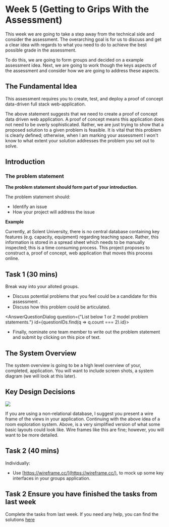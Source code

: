 
# Week 5 (Getting to Grips With the Assessment)

This week we are going to take a step away from the technical side and consider the assessment. The overarching
goal is for us to discuss and get a clear idea with regards to what you need to do to achieve the best possible grade in the 
assessment.

To do this, we are going to form groups and decided on a example assessment idea. Next, we are going to work though the keys aspects of the assessment and consider how we are going to address these aspects. 

## The Fundamental Idea

This assessment requires you to create, test, and deploy a proof of concept data-driven full stack web-application. 

The above statement suggests that we need to create a proof of concept data driven web application. 
A proof of concept means this application does not need to be overly sophisticated. Rather, we are just trying to show that a proposed solution to a given problem is feasible. It is vital that this problem is clearly defined; otherwise, when I am marking your assessment I won't know to what extent your solution addresses the problem you set out to solve. 

## Introduction

### The problem statement 

**The problem statement should form part of your introduction.**

The problem statement should:

- Identify an issue
- How your project will address the issue

**Example**

Currently, at Solent University, there is no central database containing key features (e.g. capacity, equipment) regarding teaching space. Rather, this information is stored in a spread sheet which needs to be manually inspected; this is a time consuming process. This project proposes to construct a, proof of concept, web application that moves this process online. 

## Task 1  (30 mins)

Break way into your alloted groups. 

- Discuss potential problems that you feel could be a candidate for this assessment .
- Discuss how this problem could be articulated.

<AnswerQuestionDialog question={"List below 1 or 2 model problem statements."} id={questionIDs.find(q => q.count === 2).id}>

- Finally, nominate one team member to write out the problem statement and submit by clicking on this pice of text.

</AnswerQuestionDialog>


## The System Overview 

The system overview is going to be a high level overview of your, completed, application. You will want to include screen shots, a system diagram (we will look at this later). 

## Key Design Decisions

<img src={SCREENLAYOUT} />

If you are using a non-relational database, I suggest you present a wire frame of the views in your application. Continuing with the above idea of a room exploration system. Above, is a very simplified version of what some basic layouts could look like. Wire frames like this are fine; however, you will want to be more detailed. 

## Task 2  (40 mins)

Individually:

- Use [https://wireframe.cc/](https://wireframe.cc/), to mock up some key interfaces in your groups application.


## Task 2  Ensure you have finished the tasks from last week

Complete the tasks from last week. If you need any help, you can find the solutions [here](https://github.com/joeappleton18/db-starter-project/tree/week-4-solutions)



